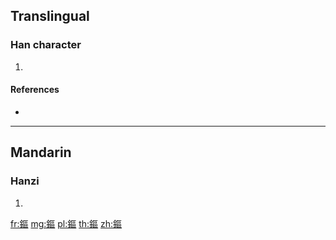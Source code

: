 {{character info/new}}
==Translingual==

===Han character===
{{Han char|rn=167|rad=金|as=11|sn=19|four=81116|canj=CSRR}}

# {{defn|Han|sort=金11}}

====References====
* {{Han ref|kx=1319.020|dkj=40771|dj=1819.020|hdz=64247.050|uh=93C2|ud=37826|bh=F363|bd=62307}}

----

==Mandarin==

===Hanzi===
{{cmn-hanzi|pin=[[ōu]] ([[ou1]])|wg=ou<sup>1</sup>}}

# {{defn|lang=cmn|sort=金11}}

[[fr:鏂]]
[[mg:鏂]]
[[pl:鏂]]
[[th:鏂]]
[[zh:鏂]]